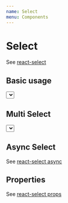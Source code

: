 ```yaml
---
name: Select
menu: Components
---
```



# Select

See [react-select](https://react-select.com/props)

## Basic usage

<Playground>
  <div>
    <Select
      menuPlacement='top'
      options={[
        { label: 'Abkhazia', value: 'Abkhazia' },
        { label: 'Afghanistan', value: 'Afghanistan' },
        { label: 'Aland Islands', value: 'Aland Islands' },
        { label: 'Albania', value: 'Albania' },
        { label: 'Algeria', value: 'Algeria' },
        { label: 'American Samoa', value: 'American Samoa' },
        { label: 'Andorra', value: 'Andorra' },
        { label: 'Angola', value: 'Angola' },
        { label: 'Anguilla', value: 'Anguilla' },
        { label: 'Antarctica', value: 'Antarctica' },
        { label: 'Antigua and Barbuda', value: 'Antigua and Barbuda' },
        { label: 'Argentina', value: 'Argentina' },
        { label: 'Armenia', value: 'Armenia' },
        { label: 'Aruba', value: 'Aruba' },
        { label: 'Ascension', value: 'Ascension' },
        { label: 'Australia', value: 'Australia' },
        { label: 'Austria', value: 'Austria' },
        { label: 'Azerbaijan', value: 'Azerbaijan' },
        { label: 'Bahamas', value: 'Bahamas' },
        { label: 'Bahrain', value: 'Bahrain' },
        { label: 'Bangladesh', value: 'Bangladesh' },
        { label: 'Barbados', value: 'Barbados' },
        { label: 'Belarus', value: 'Belarus' },
        { label: 'Belgium', value: 'Belgium' },
        { label: 'Belize', value: 'Belize' },
        { label: 'Benin', value: 'Benin' },
        { label: 'Bermuda', value: 'Bermuda' },
        { label: 'Bhutan', value: 'Bhutan' },
        { label: 'Bolivia', value: 'Bolivia' },
        { label: 'Bonaire', value: 'Bonaire' },
        { label: 'Bosnia and Herzegovina', value: 'Bosnia and Herzegovina' },
        { label: 'Botswana', value: 'Botswana' },
        { label: 'Brazil', value: 'Brazil' },
        { label: 'British Virgin Islands', value: 'British Virgin Islands' },
        { label: 'Brunei', value: 'Brunei' },
        { label: 'Bulgaria', value: 'Bulgaria' },
        { label: 'Burkina Faso', value: 'Burkina Faso' },
        { label: 'Burundi', value: 'Burundi' },
        { label: 'Cambodia', value: 'Cambodia' },
        { label: 'Cameroon', value: 'Cameroon' },
        { label: 'Canada', value: 'Canada' },
        { label: 'Cape Verde', value: 'Cape Verde' },
        { label: 'Central African Republic', value: 'Central African Republic' },
        { label: 'Cayman Islands', value: 'Cayman Islands' },
        { label: 'Chad', value: 'Chad' },
        { label: 'Chile', value: 'Chile' },
        { label: 'China', value: 'China' },
        { label: 'Christmas Island', value: 'Christmas Island' },
        { label: 'Cocos (Keeling) Islands', value: 'Cocos (Keeling) Islands' },
        { label: 'Colombia', value: 'Colombia' },
        { label: 'Comoros', value: 'Comoros' },
        { label: 'Cook Islands', value: 'Cook Islands' },
        { label: 'Costa Rica', value: 'Costa Rica' },
        { label: 'Croatia', value: 'Croatia' },
        { label: 'Cuba', value: 'Cuba' },
        { label: 'Curacao', value: 'Curacao' },
        { label: 'Cyprus', value: 'Cyprus' },
        { label: 'Czech Republic', value: 'Czech Republic' },
        { label: 'Denmark', value: 'Denmark' },
        { label: 'Djibouti', value: 'Djibouti' },
        { label: 'Dominica', value: 'Dominica' },
        { label: 'Dominican Republic', value: 'Dominican Republic' },
        { label: 'Donetsk\'s Republic', value: 'Donetsk\'s Republic' },
        { label: 'DR Congo', value: 'DR Congo' },
        { label: 'Ecuador', value: 'Ecuador' },
        { label: 'Egypt', value: 'Egypt' },
        { label: 'El Salvador', value: 'El Salvador' },
        { label: 'Equatorial Guinea', value: 'Equatorial Guinea' },
        { label: 'Eritrea', value: 'Eritrea' },
        { label: 'Estonia', value: 'Estonia' },
        { label: 'Ethiopia', value: 'Ethiopia' },
        { label: 'Falkland Islands', value: 'Falkland Islands' },
        { label: 'Faroe Islands', value: 'Faroe Islands' },
        { label: 'Fiji', value: 'Fiji' },
        { label: 'Finland', value: 'Finland' },
        { label: 'France', value: 'France' },
        { label: 'FS Micronesia', value: 'FS Micronesia' },
        { label: 'French Guiana', value: 'French Guiana' },
        { label: 'French Polynesia', value: 'French Polynesia' },
        { label: 'Gabon', value: 'Gabon' },
        { label: 'Gambia', value: 'Gambia' },
        { label: 'Georgia', value: 'Georgia' },
        { label: 'Germany', value: 'Germany' },
        { label: 'Ghana', value: 'Ghana' },
        { label: 'Gibraltar', value: 'Gibraltar' },
        { label: 'Greece', value: 'Greece' },
        { label: 'Greenland', value: 'Greenland' },
        { label: 'Grenada', value: 'Grenada' },
        { label: 'Guam', value: 'Guam' },
        { label: 'Guadalupe', value: 'Guadalupe' },
        { label: 'Guatemala', value: 'Guatemala' },
        { label: 'Guernsey', value: 'Guernsey' },
        { label: 'Guinea', value: 'Guinea' },
        { label: 'Guinea-Bissau', value: 'Guinea-Bissau' },
        { label: 'Guyana', value: 'Guyana' },
        { label: 'Haiti', value: 'Haiti' },
        { label: 'Honduras', value: 'Honduras' },
        { label: 'Hong Kong', value: 'Hong Kong' },
        { label: 'Hungary', value: 'Hungary' },
        { label: 'Iceland', value: 'Iceland' },
        { label: 'India', value: 'India' },
        { label: 'Indonesia', value: 'Indonesia' },
        { label: 'Iran', value: 'Iran' },
        { label: 'Iraq', value: 'Iraq' },
        { label: 'Ireland', value: 'Ireland' },
        { label: 'Isle of Man', value: 'Isle of Man' },
        { label: 'Israel', value: 'Israel' },
        { label: 'Italy', value: 'Italy' },
        { label: 'Ivory Coast', value: 'Ivory Coast' },
        { label: 'Jamaica', value: 'Jamaica' },
        { label: 'Jan Mayen', value: 'Jan Mayen' },
        { label: 'Japan', value: 'Japan' },
        { label: 'Jersey', value: 'Jersey' },
        { label: 'Jordan', value: 'Jordan' },
        { label: 'Kazakhstan', value: 'Kazakhstan' },
        { label: 'Kenya', value: 'Kenya' },
        { label: 'Kiribati', value: 'Kiribati' },
        { label: 'Kosovo', value: 'Kosovo' },
        { label: 'Kuwait', value: 'Kuwait' },
        { label: 'Kyrgyzstan', value: 'Kyrgyzstan' },
        { label: 'Laos', value: 'Laos' },
        { label: 'Latvia', value: 'Latvia' },
        { label: 'Lebanon', value: 'Lebanon' },
        { label: 'Lesotho', value: 'Lesotho' },
        { label: 'Liberia', value: 'Liberia' },
        { label: 'Libya', value: 'Libya' },
        { label: 'Liechtenstein', value: 'Liechtenstein' },
        { label: 'Lithuania', value: 'Lithuania' },
        { label: 'Luhansk Republic', value: 'Luhansk Republic' },
        { label: 'Luxembourg', value: 'Luxembourg' },
        { label: 'Macau', value: 'Macau' },
        { label: 'Macedonia', value: 'Macedonia' },
        { label: 'Madagascar', value: 'Madagascar' },
        { label: 'Malawi', value: 'Malawi' },
        { label: 'Malaysia', value: 'Malaysia' },
        { label: 'Maldives', value: 'Maldives' },
        { label: 'Mali', value: 'Mali' },
        { label: 'Malta', value: 'Malta' },
        { label: 'Marshall Islands', value: 'Marshall Islands' },
        { label: 'Martinique', value: 'Martinique' },
        { label: 'Mauritania', value: 'Mauritania' },
        { label: 'Mauritius', value: 'Mauritius' },
        { label: 'Mayotte', value: 'Mayotte' },
        { label: 'Mexico', value: 'Mexico' },
        { label: 'Moldova', value: 'Moldova' },
        { label: 'Monaco', value: 'Monaco' },
        { label: 'Mongolia', value: 'Mongolia' },
        { label: 'Montserrat', value: 'Montserrat' },
        { label: 'Montenegro', value: 'Montenegro' },
        { label: 'Morocco', value: 'Morocco' },
        { label: 'Mozambique', value: 'Mozambique' },
        { label: 'Myanmar', value: 'Myanmar' },
        { label: 'Nagorno-Karabakh', value: 'Nagorno-Karabakh' },
        { label: 'Namibia', value: 'Namibia' },
        { label: 'Nauru', value: 'Nauru' },
        { label: 'Nepal', value: 'Nepal' },
        { label: 'Netherlands', value: 'Netherlands' },
        { label: 'New Caledonia', value: 'New Caledonia' },
        { label: 'New Zealand', value: 'New Zealand' },
        { label: 'Nicaragua', value: 'Nicaragua' },
        { label: 'Niger', value: 'Niger' },
        { label: 'Nigeria', value: 'Nigeria' },
        { label: 'Niue', value: 'Niue' },
        { label: 'Norfolk Island', value: 'Norfolk Island' },
        { label: 'North Korea', value: 'North Korea' },
        { label: 'Northern Cyprus', value: 'Northern Cyprus' },
        { label: 'Northern Mariana Islands', value: 'Northern Mariana Islands' },
        { label: 'Norway', value: 'Norway' },
        { label: 'Oman', value: 'Oman' },
        { label: 'Pakistan', value: 'Pakistan' },
        { label: 'Palau', value: 'Palau' },
        { label: 'Palestinian Territories', value: 'Palestinian Territories' },
        { label: 'Panama', value: 'Panama' },
        { label: 'Papua New Guinea', value: 'Papua New Guinea' },
        { label: 'Paraguay', value: 'Paraguay' },
        { label: 'Peru', value: 'Peru' },
        { label: 'Philippines', value: 'Philippines' },
        { label: 'Pitcairn Islands', value: 'Pitcairn Islands' },
        { label: 'Poland', value: 'Poland' },
        { label: 'Portugal', value: 'Portugal' },
        { label: 'Puerto Rico', value: 'Puerto Rico' },
        { label: 'Qatar', value: 'Qatar' },
        { label: 'Reunion', value: 'Reunion' },
        { label: 'Romania', value: 'Romania' },
        { label: 'Russia', value: 'Russia' },
        { label: 'Rwanda', value: 'Rwanda' },
        { label: 'Republic of the Congo', value: 'Republic of the Congo' },
        { label: 'Saba', value: 'Saba' },
        { label: 'Sahrawi Republic', value: 'Sahrawi Republic' },
        { label: 'Saint Barthelemy', value: 'Saint Barthelemy' },
        { label: 'Saint Helena', value: 'Saint Helena' },
        { label: 'Saint Kitts and Nevis', value: 'Saint Kitts and Nevis' },
        { label: 'Saint Lucia', value: 'Saint Lucia' },
        { label: 'Saint Martin', value: 'Saint Martin' },
        { label: 'Saint Pierre and Miquelon', value: 'Saint Pierre and Miquelon' },
        { label: 'Saint Vincent and the Grenadines', value: 'Saint Vincent and the Grenadines' },
        { label: 'Samoa', value: 'Samoa' },
        { label: 'San Marino', value: 'San Marino' },
        { label: 'Sao Tome and Principe', value: 'Sao Tome and Principe' },
        { label: 'Saudi Arabia', value: 'Saudi Arabia' },
        { label: 'Sealand', value: 'Sealand' },
        { label: 'Senegal', value: 'Senegal' },
        { label: 'Serbia', value: 'Serbia' },
        { label: 'Seychelles', value: 'Seychelles' },
        { label: 'Sierra Leone', value: 'Sierra Leone' },
        { label: 'Singapore', value: 'Singapore' },
        { label: 'Sint Eustatius', value: 'Sint Eustatius' },
        { label: 'Sint Maarten', value: 'Sint Maarten' },
        { label: 'Slovakia', value: 'Slovakia' },
        { label: 'Slovenia', value: 'Slovenia' },
        { label: 'Solomon Islands', value: 'Solomon Islands' },
        { label: 'Somalia', value: 'Somalia' },
        { label: 'Somaliland', value: 'Somaliland' },
        { label: 'South Africa', value: 'South Africa' },
        { label: 'South Georgia and the South Sandwich Islands', value: 'South Georgia and the South Sandwich Islands' },
        { label: 'South Korea', value: 'South Korea' },
        { label: 'South Ossetia', value: 'South Ossetia' },
        { label: 'South Sudan', value: 'South Sudan' },
        { label: 'Spain', value: 'Spain' },
        { label: 'Sri Lanka', value: 'Sri Lanka' },
        { label: 'Sudan', value: 'Sudan' },
        { label: 'Suriname', value: 'Suriname' },
        { label: 'Svalbard', value: 'Svalbard' },
        { label: 'Swaziland', value: 'Swaziland' },
        { label: 'Sweden', value: 'Sweden' },
        { label: 'Switzerland', value: 'Switzerland' },
        { label: 'Syria', value: 'Syria' },
        { label: 'Taiwan', value: 'Taiwan' },
        { label: 'Tajikistan', value: 'Tajikistan' },
        { label: 'Tanzania', value: 'Tanzania' },
        { label: 'Thailand', value: 'Thailand' },
        { label: 'Timor-Leste', value: 'Timor-Leste' },
        { label: 'Togo', value: 'Togo' },
        { label: 'Tokelau', value: 'Tokelau' },
        { label: 'Tonga', value: 'Tonga' },
        { label: 'Transnistria', value: 'Transnistria' },
        { label: 'Tibet', value: 'Tibet' },
        { label: 'Trinidad and Tobago', value: 'Trinidad and Tobago' },
        { label: 'Tristan da Cunha', value: 'Tristan da Cunha' },
        { label: 'Tunisia', value: 'Tunisia' },
        { label: 'Turkey', value: 'Turkey' },
        { label: 'Turkmenistan', value: 'Turkmenistan' },
        { label: 'Turks and Caicos', value: 'Turks and Caicos' },
        { label: 'Tuvalu', value: 'Tuvalu' },
        { label: 'Uganda', value: 'Uganda' },
        { label: 'Ukraine', value: 'Ukraine' },
        { label: 'United Arab Emirates', value: 'United Arab Emirates' },
        { label: 'United Kingdom', value: 'United Kingdom' },
        { label: 'United States of America', value: 'United States of America' },
        { label: 'Uruguay', value: 'Uruguay' },
        { label: 'US Virgin Islands', value: 'US Virgin Islands' },
        { label: 'Uzbekistan', value: 'Uzbekistan' },
        { label: 'Vanuatu', value: 'Vanuatu' },
        { label: 'Vatican City', value: 'Vatican City' },
        { label: 'Venezuela', value: 'Venezuela' },
        { label: 'Vietnam', value: 'Vietnam' },
        { label: 'Wallis and Futuna', value: 'Wallis and Futuna' },
        { label: 'Yemen', value: 'Yemen' },
        { label: 'Zambia', value: 'Zambia' },
        { label: 'Zimbabwe', value: 'Zimbabwe' }
      ]}
    />
  </div>
</Playground>

## Multi Select

<Playground>
  <div>
    <Select
      isMulti={true}
      options={[
        { label: 'React', value: 'React' },
        { label: 'Vue', value: 'Vue' },
        { label: 'Svelte', value: 'Svelte' },
        { label: 'Angular', value: 'Angular' }
      ]}
    />
  </div>
</Playground>

## Async Select

See [react-select async](https://react-select.com/async)

## Properties

See [react-select props](https://react-select.com/props)
